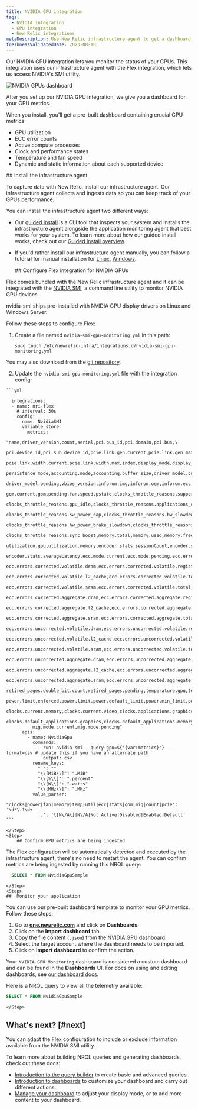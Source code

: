 ```yaml
---
title: NVIDIA GPU integration
tags:
  - NVIDIA integration
  - GPU integration
  - New Relic integrations
metaDescription: Use New Relic infrastructure agent to get a dashboard with GPU metrics.
freshnessValidatedDate: 2023-08-10
---
```



Our NVIDIA GPU integration lets you monitor the status of your GPUs. This integration uses our infrastructure agent with the Flex integration, which lets us access NVIDIA's SMI utility.

<img
    title="NVIDIA GPUs dashboard"
    alt="NVIDIA GPUs dashboard"
    src={infrastructureNVIDIAGPUDashboard}
/>
<figcaption>
After you set up our NVIDIA GPU integration, we give you a dashboard for your GPU metrics.
</figcaption>

When you install, you'll get a pre-built dashboard containing crucial GPU metrics:

* GPU utilization
* ECC error counts
* Active compute processes
* Clock and performance states
* Temperature and fan speed 
* Dynamic and static information about each supported device

<Steps>
    <Step>
        ## Install the infrastructure agent 

To capture data with New Relic, install our infrastructure agent. Our infrastructure agent collects and ingests data so you can keep track of your GPUs performance.

You can install the infrastructure agent two different ways:

* Our [guided install](https://one.newrelic.com/nr1-core?state=4f81feab-35f7-e97e-9903-52510f8542bd) is a CLI tool that inspects your system and installs the infrastructure agent alongside the application monitoring agent that best works for your system. To learn more about how our guided install works, check out our [Guided install overview](/docs/infrastructure/host-integrations/installation/new-relic-guided-install-overview).
* If you'd rather install our infrastructure agent manually, you can follow a tutorial for manual installation for [Linux](/docs/infrastructure/install-infrastructure-agent/linux-installation/install-infrastructure-monitoring-agent-linux), [Windows](/docs/infrastructure/install-infrastructure-agent/windows-installation/install-infrastructure-monitoring-agent-windows/).

    </Step>
    <Step>
        ## Configure Flex integration for NVIDIA GPUs

Flex comes bundled with the New Relic infrastructure agent and it can be integrated with the [NVIDIA SMI](https://developer.nvidia.com/nvidia-management-library-nvml), a command line utility to monitor NVIDIA GPU devices.

<Callout variant="important">
nvidia-smi ships pre-installed with NVIDIA GPU display drivers on Linux and Windows Server.
</Callout>

Follow these steps to configure Flex:

1. Create a file named `nvidia-smi-gpu-monitoring.yml` in this path:

    ```shell
    sudo touch /etc/newrelic-infra/integrations.d/nvidia-smi-gpu-monitoring.yml
    ```

  You may also download from the [git repository](https://github.com/newrelic/nri-flex/blob/master/examples/nvidia-smi-gpu-monitoring.yml).

  2. Update the `nvidia-smi-gpu-monitoring.yml` file with the integration config:


    ```yml
      --- 
      integrations:
      - name: nri-flex
        # interval: 30s
        config:
          name: NvidiaSMI
          variable_store:
            metrics: 
              "name,driver_version,count,serial,pci.bus_id,pci.domain,pci.bus,\
              pci.device_id,pci.sub_device_id,pcie.link.gen.current,pcie.link.gen.max,\
              pcie.link.width.current,pcie.link.width.max,index,display_mode,display_active,\
              persistence_mode,accounting.mode,accounting.buffer_size,driver_model.current,\
              driver_model.pending,vbios_version,inforom.img,inforom.oem,inforom.ecc,inforom.pwr,\
              gom.current,gom.pending,fan.speed,pstate,clocks_throttle_reasons.supported,\
              clocks_throttle_reasons.gpu_idle,clocks_throttle_reasons.applications_clocks_setting,\
              clocks_throttle_reasons.sw_power_cap,clocks_throttle_reasons.hw_slowdown,clocks_throttle_reasons.hw_thermal_slowdown,\
              clocks_throttle_reasons.hw_power_brake_slowdown,clocks_throttle_reasons.sw_thermal_slowdown,\
              clocks_throttle_reasons.sync_boost,memory.total,memory.used,memory.free,compute_mode,\
              utilization.gpu,utilization.memory,encoder.stats.sessionCount,encoder.stats.averageFps,\
              encoder.stats.averageLatency,ecc.mode.current,ecc.mode.pending,ecc.errors.corrected.volatile.device_memory,\
              ecc.errors.corrected.volatile.dram,ecc.errors.corrected.volatile.register_file,ecc.errors.corrected.volatile.l1_cache,\
              ecc.errors.corrected.volatile.l2_cache,ecc.errors.corrected.volatile.texture_memory,ecc.errors.corrected.volatile.cbu,\
              ecc.errors.corrected.volatile.sram,ecc.errors.corrected.volatile.total,ecc.errors.corrected.aggregate.device_memory,\
              ecc.errors.corrected.aggregate.dram,ecc.errors.corrected.aggregate.register_file,ecc.errors.corrected.aggregate.l1_cache,\
              ecc.errors.corrected.aggregate.l2_cache,ecc.errors.corrected.aggregate.texture_memory,ecc.errors.corrected.aggregate.cbu,\
              ecc.errors.corrected.aggregate.sram,ecc.errors.corrected.aggregate.total,ecc.errors.uncorrected.volatile.device_memory,\
              ecc.errors.uncorrected.volatile.dram,ecc.errors.uncorrected.volatile.register_file,ecc.errors.uncorrected.volatile.l1_cache,\
              ecc.errors.uncorrected.volatile.l2_cache,ecc.errors.uncorrected.volatile.texture_memory,ecc.errors.uncorrected.volatile.cbu,\
              ecc.errors.uncorrected.volatile.sram,ecc.errors.uncorrected.volatile.total,ecc.errors.uncorrected.aggregate.device_memory,\
              ecc.errors.uncorrected.aggregate.dram,ecc.errors.uncorrected.aggregate.register_file,ecc.errors.uncorrected.aggregate.l1_cache,\
              ecc.errors.uncorrected.aggregate.l2_cache,ecc.errors.uncorrected.aggregate.texture_memory,ecc.errors.uncorrected.aggregate.cbu,\
              ecc.errors.uncorrected.aggregate.sram,ecc.errors.uncorrected.aggregate.total,retired_pages.single_bit_ecc.count,\
              retired_pages.double_bit.count,retired_pages.pending,temperature.gpu,temperature.memory,power.management,power.draw,\
              power.limit,enforced.power.limit,power.default_limit,power.min_limit,power.max_limit,clocks.current.graphics,clocks.current.sm,\
              clocks.current.memory,clocks.current.video,clocks.applications.graphics,clocks.applications.memory,\
              clocks.default_applications.graphics,clocks.default_applications.memory,clocks.max.graphics,clocks.max.sm,clocks.max.memory,\
              mig.mode.current,mig.mode.pending"
          apis:
            - name: NvidiaGpu
              commands:
                - run: nvidia-smi --query-gpu=${'{var:metrics}'} --format=csv # update this if you have an alternate path
                  output: csv
              rename_keys:
                " ": ""
                "\\[MiB\\]": ".MiB"
                "\\[%\\]": ".percent"
                "\\[W\\]": ".watts"
                "\\[MHz\\]": ".MHz"
              value_parser:
                "clocks|power|fan|memory|temp|util|ecc|stats|gom|mig|count|pcie": '\d*\.?\d+'
                '.': '\[N\/A\]|N\/A|Not Active|Disabled|Enabled|Default'
    ```

    </Step>
    <Step>
        ## Confirm GPU metrics are being ingested
      
The Flex configuration will be automatically detected and executed by the infrastructure agent, there's no need to restart the agent. You can confirm metrics are being ingested by running this NRQL query:

  ```sql
    SELECT * FROM NvidiaGpuSample
  ```

    </Step>
    <Step>
    ##  Monitor your application

You can use our pre-built dashboard template to monitor your GPU metrics. Follow these steps:

  1. Go to <DoNotTranslate>**[one.newrelic.com](https://one.newrelic.com/)**</DoNotTranslate> and click on <DoNotTranslate>**Dashboards**</DoNotTranslate>.
  2. Click on the <DoNotTranslate>**Import dashboard**</DoNotTranslate> tab.
  3. Copy the file content (`.json`) from the [NVIDIA GPU dashboard](https://raw.githubusercontent.com/newrelic/nri-flex/master/examples/nvidia-smi-gpu-monitoring-dashboard.json).
  4. Select the target account where the dashboard needs to be imported.
  5. Click on <DoNotTranslate>**Import dashboard**</DoNotTranslate> to confirm the action.

Your `NVIDIA GPU Monitoring` dashboard is considered a custom dashboard and can be found in the <DoNotTranslate>**Dashboards**</DoNotTranslate> UI. For docs on using and editing dashboards, see [our dashboard docs](/docs/query-your-data/explore-query-data/dashboards/introduction-dashboards).

Here is a NRQL query to view all the telemetry available: 
  
  ```sql
  SELECT * FROM NvidiaGpuSample
  ```

    </Step>
</Steps>

## What's next? [#next]

You can adapt the Flex configuration to include or exclude information available from the NVIDIA SMI utility.

To learn more about building NRQL queries and generating dashboards, check out these docs:

* [Introduction to the query builder](/docs/query-your-data/explore-query-data/query-builder/introduction-query-builder) to create basic and advanced queries.
* [Introduction to dashboards](/docs/query-your-data/explore-query-data/dashboards/introduction-dashboards) to customize your dashboard and carry out different actions.
* [Manage your dashboard](/docs/query-your-data/explore-query-data/dashboards/manage-your-dashboard) to adjust your <InlinePopover type="dashboards" /> display mode, or to add more content to your dashboard.
